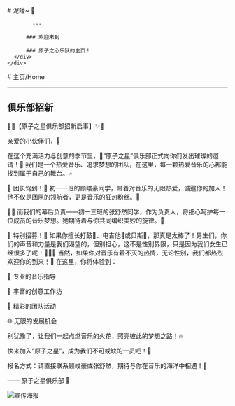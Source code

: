 
<BaseLayout title="Home">
  <BaseCard title="Home">
    <div class="flex">
      <div class="p-6">
          # 泥嚎~ 👋

            ---

          ### 欢迎来到

          ### 原子之心乐队的主页！
      </div>
    </div>

  </BaseCard>

  <BaseCard title="Home" image="/index.webp">
# 主页/Home

---

## 俱乐部招新

🌟✨【原子之星俱乐部招新启事】✨🌟

亲爱的小伙伴们，👋

在这个充满活力与创意的季节里，🌈“原子之星”俱乐部正式向你们发出璀璨的邀请！🎉 我们是一个热爱音乐、追求梦想的团队，在这里，每一颗热爱音乐的心都能找到属于自己的舞台。🎶

🎉 团长驾到！👑 初一一班的顾峻豪同学，带着对音乐的无限热爱，诚邀你的加入！他不仅是团队的领航者，更是音乐的狂热粉丝。🎸

👩‍🏫 而我们的幕后负责——初一三班的张舒然同学，作为负责人，将细心呵护每一位成员的音乐梦想。她期待着与你共同编织美妙的旋律。🎵

🎉 特别招募！🎉 如果你擅长打鼓🥁、电吉他🎸或贝斯🎷，那真是太棒了！男生们，你们的声音和力量是我们渴望的，但别担心，这不是性别界限，只是因为我们女生已经很多了呢！👭👭👭 当然，如果你对音乐有着不灭的热情，无论性别，我们都热烈欢迎你的到来！👏
在这里，你将体验到：

🎤 专业的音乐指导

🎨 丰富的创意工作坊

🎉 精彩的团队活动

🌐 无限的发展机会

别犹豫了，让我们一起点燃音乐的火花，照亮彼此的梦想之路！🔥

快来加入“原子之星”，成为我们不可或缺的一员吧！💌

报名方式：请直接联系顾峻豪或张舒然，期待与你在音乐的海洋中相遇！🌊

—— 原子之星俱乐部 🌟

![宣传海报](http://112.124.33.59/upload/image/2024-10/16/18/1826a5569ea388a69a24484fbdce4760_release.jpg)

  </BaseCard>
</BaseLayout>
